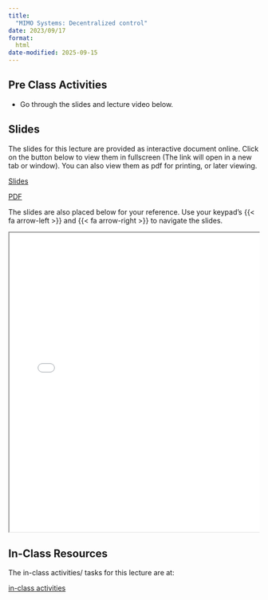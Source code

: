 ```yaml
---
title: 
  "MIMO Systems: Decentralized control"
date: 2023/09/17
format:
  html
date-modified: 2025-09-15
---
```


## Pre Class Activities

- Go through the slides and lecture video below. 

## Slides

The slides for this lecture are provided as interactive document online. Click
on the button below to view them in fullscreen (The link will open in a new tab
or window). You can also view them as pdf for printing, or later viewing.  

:::{.grid}

::: {.g-col-1}
[Slides](../../slides/08-decentralized_control/index.qmd){target="_blank" .btn .btn-success .btn-lg role="button"}

:::

::: {.g-col-1}
[PDF](../../slides/08-decentralized_control/08-decentralized_control.pdf){target="_blank" .btn .btn-info .btn-lg role="button"}

:::
:::


The slides are also placed below for your reference. Use your keypad's
{{< fa arrow-left >}} and {{< fa arrow-right >}} to navigate the slides.

::: {.container style="position: relative;overflow: hidden;width:
100%;min-height:600px;"}
<iframe src="../../slides/08-decentralized_control/"
style="position=absolute;top: 0;left: 0;bottom: 0;right: 0;width:
100%;min-height:600px;"></iframe>
:::


<!--
## Videos

## But what is a neural network? | Chapter 1, Deep learning
{{< video https://www.youtube.com/embed/aircAruvnKk) >}}

::: {.panel-tabset}
## Neural Networks Explained in 5 minutes
{{< video https://www.youtube.com/embed/jmmW0F0biz0 >}}

:::


## Lecture notes

Detailed lcture notes are available for this lecture. 
You can browse them by
clicking on the link below. 
You can also download them in various formats from
the link. 

:::{.grid}
::: {.g-col-3}
[Lecture Notes](../../notes/01-recap/index.qmd){.btn .btn-success .btn-lg role="button"}

:::
:::

-->

## In-Class Resources

The in-class activities/ tasks for this lecture are at:

:::{.grid}
::: {.g-col-5}

[in-class activities](../../notes/08-decentralized_control/in-class-activities.qmd){.btn .btn-success .btn-lg role="button"}

:::
:::



